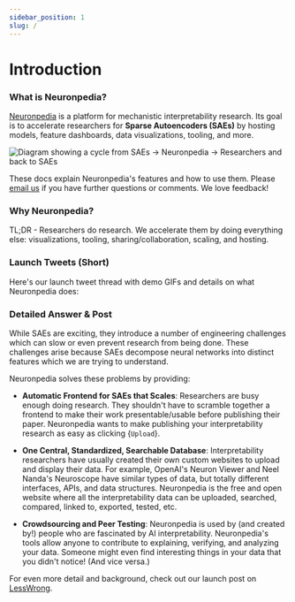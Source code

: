```yaml
---
sidebar_position: 1
slug: /
---
```



# Introduction

### What is Neuronpedia?

[Neuronpedia](https://neuronpedia.org) is a platform for mechanistic interpretability research. Its goal is to accelerate researchers for **Sparse Autoencoders (SAEs)** by hosting models, feature dashboards, data visualizations, tooling, and more.

![Diagram showing a cycle from SAEs -> Neuronpedia -> Researchers and back to SAEs](img/cycle-diagram.webp)

These docs explain Neuronpedia's features and how to use them. Please [email us](mailto:johnny@neuronpedia.org) if you have further questions or comments. We love feedback!

### Why Neuronpedia?

TL;DR - Researchers do research. We accelerate them by doing everything else: visualizations, tooling, sharing/collaboration, scaling, and hosting.

### Launch Tweets (Short)

Here's our launch tweet thread with demo GIFs and details on what Neuronpedia does:

<Tweet id="1773403396130885844" />
<TweetNoHeader id="1773403397489881423" />
<TweetNoHeader id="1773403398928503024" />

### Detailed Answer & Post

While SAEs are exciting, they introduce a number of engineering challenges which can slow or even prevent research from being done. These challenges arise because SAEs decompose neural networks into distinct features which we are trying to understand.

Neuronpedia solves these problems by providing:

- **Automatic Frontend for SAEs that Scales**: Researchers are busy enough doing research. They
  shouldn&#39;t have to scramble together a frontend to make
  their work presentable/usable before publishing their
  paper. Neuronpedia wants to make publishing your
  interpretability research as easy as clicking {`Upload`}.

- **One Central, Standardized, Searchable Database**: Interpretability researchers have usually created their
  own custom websites to upload and display their data. For
  example, OpenAI&#39;s Neuron Viewer and Neel Nanda&#39;s
  Neuroscope have similar types of data, but totally
  different interfaces, APIs, and data structures.
  Neuronpedia is the free and open website where all the
  interpretability data can be uploaded, searched, compared,
  linked to, exported, tested, etc.

- **Crowdsourcing and Peer Testing**:
  Neuronpedia is used by (and created by!) people who are
  fascinated by AI interpretability. Neuronpedia's tools allow anyone to contribute to explaining, verifying, and analyzing your data. Someone might even find interesting things in your data that you didn't notice! (And vice versa.)

For even more detail and background, check out our launch post on [LessWrong](https://www.lesswrong.com/posts/BaEQoxHhWPrkinmxd/announcing-neuronpedia-as-a-platform-to-accelerate-research).
